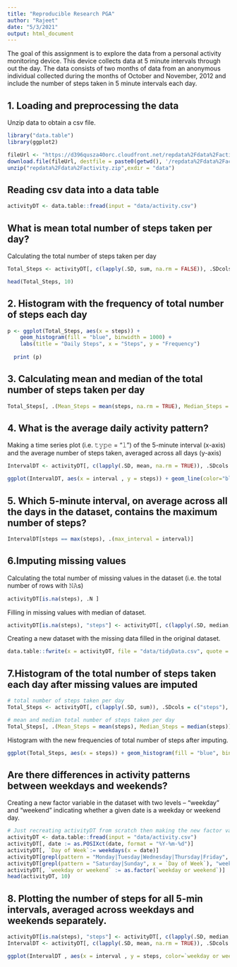 ```yaml
---
title: "Reproducible Research PGA"
author: "Rajeet"
date: "5/3/2021"
output: html_document
---
```

The goal of this assignment is to explore the data from a personal activity monitoring device. This device collects data at 5 minute intervals through out the day. The data consists of two months of data from an anonymous individual collected during the months of October and November, 2012 and include the number of steps taken in 5 minute intervals each day.

1. Loading and preprocessing the data
--------------------------------------------------

Unzip data to obtain a csv file.

``` r
library("data.table")
library(ggplot2)

fileUrl <- "https://d396qusza40orc.cloudfront.net/repdata%2Fdata%2Factivity.zip"
download.file(fileUrl, destfile = paste0(getwd(), '/repdata%2Fdata%2Factivity.zip'), method = "curl")
unzip("repdata%2Fdata%2Factivity.zip",exdir = "data")
```

Reading csv data into a data table
---------------------------------

``` r
activityDT <- data.table::fread(input = "data/activity.csv")
```

What is mean total number of steps taken per day?
-------------------------------------------------

Calculating the total number of steps taken per day

``` r
Total_Steps <- activityDT[, c(lapply(.SD, sum, na.rm = FALSE)), .SDcols = c("steps"), by = .(date)] 

head(Total_Steps, 10)
```

2. Histogram with the frequency of total number of steps each day
--------------------------------------------------------------------
``` r
p <- ggplot(Total_Steps, aes(x = steps)) +
    geom_histogram(fill = "blue", binwidth = 1000) +
    labs(title = "Daily Steps", x = "Steps", y = "Frequency")
    
  print (p)
```

3. Calculating mean and median of the total number of steps taken per day
----------------------------------------------------------------------------

``` r
Total_Steps[, .(Mean_Steps = mean(steps, na.rm = TRUE), Median_Steps = median(steps, na.rm = TRUE))]
```


4. What is the average daily activity pattern?
------------------------------------------------

Making a time series plot (i.e. 𝚝𝚢𝚙𝚎 = "𝚕") of the 5-minute interval (x-axis) and the average number of steps taken, averaged across all days (y-axis)

``` r
IntervalDT <- activityDT[, c(lapply(.SD, mean, na.rm = TRUE)), .SDcols = c("steps"), by = .(interval)] 

ggplot(IntervalDT, aes(x = interval , y = steps)) + geom_line(color="blue", size=1) + labs(title = "Avg. Daily Steps", x = "Interval", y = "Avg. Steps per day")
```


5. Which 5-minute interval, on average across all the days in the dataset, contains the maximum number of steps?
-------------------------------------------------------------------

``` r
IntervalDT[steps == max(steps), .(max_interval = interval)]
```


6.Imputing missing values
---------------------------
Calculating the total number of missing values in the dataset (i.e. the total number of rows with 𝙽𝙰s)

``` r
activityDT[is.na(steps), .N ]
```

   
Filling in missing values with median of dataset. 

``` r

activityDT[is.na(steps), "steps"] <- activityDT[, c(lapply(.SD, median, na.rm = TRUE)), .SDcols = c("steps")]
```

Creating a new dataset with the missing data filled in the original dataset.

``` r
data.table::fwrite(x = activityDT, file = "data/tidyData.csv", quote = FALSE)
```

7.Histogram of the total number of steps taken each day after missing values are imputed
--------------------------------------------------------------------------------

``` r
# total number of steps taken per day
Total_Steps <- activityDT[, c(lapply(.SD, sum)), .SDcols = c("steps"), by = .(date)] 

# mean and median total number of steps taken per day
Total_Steps[, .(Mean_Steps = mean(steps), Median_Steps = median(steps))]
```

    
Histogram with the new frequencies of total number of steps after imputing.

``` r
ggplot(Total_Steps, aes(x = steps)) + geom_histogram(fill = "blue", binwidth = 1000) + labs(title = "Daily Steps", x = "Steps", y = "Frequency")
```


Are there differences in activity patterns between weekdays and weekends?
-------------------------------------------------------------------------

Creating a new factor variable in the dataset with two levels – “weekday” and “weekend” indicating whether a given date is a weekday or weekend day.

``` r
# Just recreating activityDT from scratch then making the new factor variable. (No need to, just want to be clear on what the entire process is.) 
activityDT <- data.table::fread(input = "data/activity.csv")
activityDT[, date := as.POSIXct(date, format = "%Y-%m-%d")]
activityDT[, `Day of Week`:= weekdays(x = date)]
activityDT[grepl(pattern = "Monday|Tuesday|Wednesday|Thursday|Friday", x = `Day of Week`), "weekday or weekend"] <- "weekday"
activityDT[grepl(pattern = "Saturday|Sunday", x = `Day of Week`), "weekday or weekend"] <- "weekend"
activityDT[, `weekday or weekend` := as.factor(`weekday or weekend`)]
head(activityDT, 10)
```

8. Plotting the number of steps for all 5-min intervals, averaged across weekdays and weekends separately.
-----------------------------------------------------------------

``` r
activityDT[is.na(steps), "steps"] <- activityDT[, c(lapply(.SD, median, na.rm = TRUE)), .SDcols = c("steps")]
IntervalDT <- activityDT[, c(lapply(.SD, mean, na.rm = TRUE)), .SDcols = c("steps"), by = .(interval, `weekday or weekend`)] 

ggplot(IntervalDT , aes(x = interval , y = steps, color=`weekday or weekend`)) + geom_line() + labs(title = "Avg. Daily Steps by Weektype", x = "Interval", y = "No. of Steps") + facet_wrap(~`weekday or weekend` , ncol = 1, nrow=2)
```




